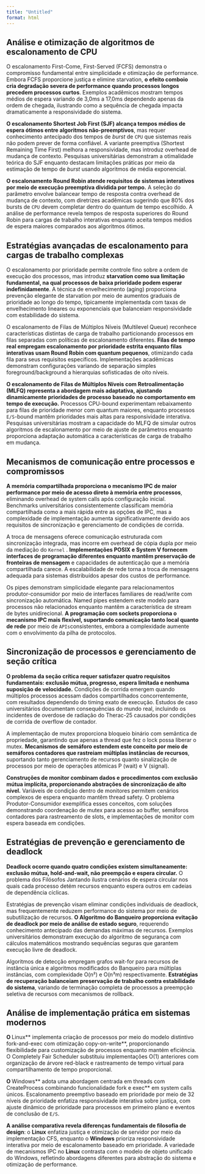 ```yaml
---
title: "Untitled"
format: html
---
```


## Análise e otimização de algoritmos de escalonamento de CPU

O escalonamento First-Come, First-Served (FCFS) demonstra o compromisso fundamental entre simplicidade e otimização de performance. Embora FCFS proporcione justiça e elimine starvation, **o efeito comboio cria degradação severa de performance quando processos longos precedem processos curtos**. Exemplos acadêmicos mostram tempos médios de espera variando de 3,0ms a 17,0ms dependendo apenas da ordem de chegada, ilustrando como a sequência de chegada impacta dramaticamente a responsividade do sistema.

**O escalonamento Shortest Job First (SJF) alcança tempos médios de espera ótimos entre algoritmos não-preemptivos**, mas requer conhecimento antecipado dos tempos de _burst_ de `CPU` que sistemas reais não podem prever de forma confiável. A variante preemptiva (Shortest Remaining Time First) melhora a responsividade, mas introduz overhead de mudança de contexto. Pesquisas universitárias demonstram a otimalidade teórica do SJF enquanto destacam limitações práticas por meio da estimação de tempo de _burst_ usando algoritmos de média exponencial.

**O escalonamento Round Robin atende requisitos de sistemas interativos por meio de execução preemptiva dividida por tempo.** A seleção do parâmetro envolve balancear tempo de resposta contra overhead de mudança de contexto, com diretrizes acadêmicas sugerindo que 80% dos bursts de `CPU` devem completar dentro do quantum de tempo escolhido. A análise de performance revela tempos de resposta superiores do Round Robin para cargas de trabalho interativas enquanto aceita tempos médios de espera maiores comparados aos algoritmos ótimos.

## Estratégias avançadas de escalonamento para cargas de trabalho complexas

O escalonamento por prioridade permite controle fino sobre a ordem de execução dos processos, mas introduz **starvation como sua limitação fundamental, na qual processos de baixa prioridade podem esperar indefinidamente**. A técnica de envelhecimento (aging) proporciona prevenção elegante de starvation por meio de aumentos graduais de prioridade ao longo do tempo, tipicamente implementada com taxas de envelhecimento lineares ou exponenciais que balanceiam responsividade com estabilidade do sistema.

O escalonamento de Filas de Múltiplos Níveis (Multilevel Queue) reconhece características distintas de carga de trabalho particionando processos em filas separadas com políticas de escalonamento diferentes. **Filas de tempo real empregam escalonamento por prioridade estrita enquanto filas interativas usam Round Robin com quantum pequenos**, otimizando cada fila para seus requisitos específicos. Implementações acadêmicas demonstram configurações variando de separação simples foreground/background a hierarquias sofisticadas de oito níveis.

**O escalonamento de Filas de Múltiplos Níveis com Retroalimentação (MLFQ) representa a abordagem mais adaptativa, ajustando dinamicamente prioridades de processo baseado no comportamento em tempo de execução.** Processos CPU-bound experimentam rebaixamento para filas de prioridade menor com quantum maiores, enquanto processos `E/S`-bound mantêm prioridades mais altas para responsividade interativa. Pesquisas universitárias mostram a capacidade do MLFQ de simular outros algoritmos de escalonamento por meio de ajuste de parâmetros enquanto proporciona adaptação automática a características de carga de trabalho em mudança.

## Mecanismos de comunicação entre processos e compromissos

**A memória compartilhada proporciona o mecanismo IPC de maior performance por meio de acesso direto à memória entre processos**, eliminando overhead de system calls após configuração inicial. Benchmarks universitários consistentemente classificam memória compartilhada como a mais rápida entre as opções de IPC, mas a complexidade de implementação aumenta significativamente devido aos requisitos de sincronização e gerenciamento de condições de corrida.

A troca de mensagens oferece comunicação estruturada com sincronização integrada, mas incorre em overhead de cópia dupla por meio da mediação do ``Kernel`` . **Implementações POSIX e System V fornecem interfaces de programação diferentes enquanto mantêm preservação de fronteiras de mensagem** e capacidades de autenticação que a memória compartilhada carece. A escalabilidade de rede torna a troca de mensagens adequada para sistemas distribuídos apesar dos custos de performance.

Os pipes demonstram simplicidade elegante para relacionamentos produtor-consumidor por meio de interfaces familiares de read/write com sincronização automática. Named pipes estendem este modelo para processos não relacionados enquanto mantêm a característica de stream de bytes unidirecional. **A programação com sockets proporciona o mecanismo IPC mais flexível, suportando comunicação tanto local quanto de rede** por meio de `APIs`consistentes, embora a complexidade aumente com o envolvimento da pilha de protocolos.

## Sincronização de processos e gerenciamento de seção crítica

**O problema da seção crítica requer satisfazer quatro requisitos fundamentais: exclusão mútua, progresso, espera limitada e nenhuma suposição de velocidade.** Condições de corrida emergem quando múltiplos processos acessam dados compartilhados concorrentemente, com resultados dependendo do timing exato de execução. Estudos de caso universitários documentam consequências do mundo real, incluindo os incidentes de overdose de radiação do Therac-25 causados por condições de corrida de overflow de contador.

A implementação de mutex proporciona bloqueio binário com semântica de propriedade, garantindo que apenas a thread que fez o lock possa liberar o mutex. **Mecanismos de semáforo estendem este conceito por meio de semáforos contadores que rastreiam múltiplas instâncias de recursos**, suportando tanto gerenciamento de recursos quanto sinalização de processos por meio de operações atômicas P (wait) e V (signal).

**Construções de monitor combinam dados e procedimentos com exclusão mútua implícita, proporcionando abstrações de sincronização de alto nível.** Variáveis de condição dentro de monitores permitem cenários complexos de espera enquanto mantêm thread safety. O problema Produtor-Consumidor exemplifica esses conceitos, com soluções demonstrando coordenação de mutex para acesso ao buffer, semáforos contadores para rastreamento de slots, e implementações de monitor com espera baseada em condições.

## Estratégias de prevenção e gerenciamento de deadlock

**Deadlock ocorre quando quatro condições existem simultaneamente: exclusão mútua, hold-and-wait, não preempção e espera circular.** O problema dos Filósofos Jantando ilustra cenários de espera circular nos quais cada processo detém recursos enquanto espera outros em cadeias de dependência cíclicas.

Estratégias de prevenção visam eliminar condições individuais de deadlock, mas frequentemente reduzem performance do sistema por meio de subutilização de recursos. **O Algoritmo do Banqueiro proporciona evitação de deadlock por meio de análise de estado seguro**, requerendo conhecimento antecipado das demandas máximas de recursos. Exemplos universitários demonstram execução do algoritmo de segurança com cálculos matemáticos mostrando sequências seguras que garantem execução livre de deadlock.

Algoritmos de detecção empregam grafos wait-for para recursos de instância única e algoritmos modificados do Banqueiro para múltiplas instâncias, com complexidade O(n²) e O(n³m) respectivamente. **Estratégias de recuperação balanceiam preservação de trabalho contra estabilidade do sistema**, variando de terminação completa de processos a preempção seletiva de recursos com mecanismos de rollback.

## Análise de implementação prática em sistemas modernos

**O **Linux** implementa criação de processos por meio do modelo distintivo fork-and-exec com otimização copy-on-write**, proporcionando flexibilidade para customização de processos enquanto mantém eficiência. O Completely Fair Scheduler substituiu implementações O(1) anteriores com organização de árvore red-black e rastreamento de tempo virtual para compartilhamento de tempo proporcional.

**O **Windows** adota uma abordagem centrada em threads com CreateProcess combinando funcionalidade fork e exec** em system calls únicos. Escalonamento preemptivo baseado em prioridade por meio de 32 níveis de prioridade enfatiza responsividade interativa sobre justiça, com ajuste dinâmico de prioridade para processos em primeiro plano e eventos de conclusão de `E/S`.

**A análise comparativa revela diferenças fundamentais de filosofia de design**: o **Linux** enfatiza justiça e otimização de servidor por meio da implementação CFS, enquanto o **Windows** prioriza responsividade interativa por meio de escalonamento baseado em prioridade. A variedade de mecanismos IPC no **Linux** contrasta com o modelo de objeto unificado do Windows, refletindo abordagens diferentes para abstração do sistema e otimização de performance.
